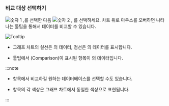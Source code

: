 ### 비교 대상 선택하기

![숫자 1](/img/number-01.png) <Cmdname sid="TTL06202" className="uitext" />,<Cmdname sid="instance" className="uitext" />를 선택한 다음 ![숫자 2](/img/number-02.png) <Cmdname sid="TTL06203" className="uitext" />, <Cmdname sid="instance" className="uitext" />를 선택하세요. 차트 위로 마우스를 오버하면 나타나는 툴팁을 통해서 데이터를 비교할 수 있습니다.

<InDoc product="postgresql,mysql,oracle-dma"><ImgLang img='db-compare-count-trend-tootip.png' dsec='Tooltip' /></InDoc>

<InDoc product="redis"><ImgLang img='db-compare-count-trend-tootip-redis.png' dsec='Tooltip' /></InDoc>

<InDoc product="mongodb">

![Tooltip](/img/db-compare-count-trend-tootip-mongodb.png)

</InDoc>

* 그래프 차트의 실선은 <Cmdname sid="TTL06202" className="uitext" />의 데이터, 점선은 <Cmdname sid="TTL06203" className="uitext" />의 데이터를 표시합니다.

* 툴팁에서 <UI>(Comparison)</UI>이 표시된 항목이 <Cmdname sid="TTL06203" className="uitext" />의 데이터입니다.

:::note

* <Cmdname sid="database" className="uitext" /> 항목에서 비교하길 원하는 데이터베이스를 선택할 수도 있습니다.

* <Cmdname sid="database" className="uitext" /> 항목의 각 색상은 그래프 차트에서 동일한 색상으로 표현됩니다.

:::
